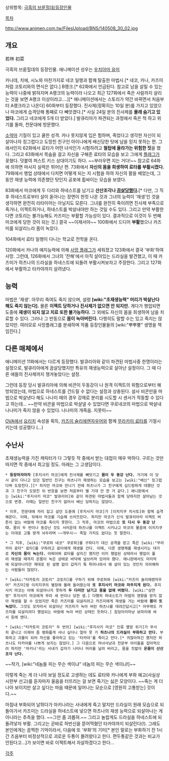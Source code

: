 상위항목: [[극흑의 브룬힐데/등장인물]]

[[목차]]

http://www.animen.com.tw/FilesUpload/BNS/140508_30_02.jpg

== 개요 ==
若林 初菜

극흑의 브륜힐데의 등장인물. 애니메이션 성우는 [[우치야마 유미]]

카나데, 치에, 시노와 마찬가지로 네코 일행과 함께 탈출한 마법사.[* 네코, 카나, 카즈미처럼 코토리와의 면식은 없다.] B랭크.[* 62화에서 언급된다. 참고로 남을 살릴 수 있는 능력이 나중에 밝혀지며 A랭크의 능력이라 나오고 최근 127화에서 죽은 사람까지 살리는 것을 보면 A랭크 이상이라고....][* 애니메이션에서는 스토리가 약간 바뀌면서 처음부터 A랭크라고 나온다] 60화부터 등장했다. 진사제(정확히는 10일 분)를 가지고 있었으나 마코에게 습격당해 통째로 다 빼앗겼다.[* 사실 24일 분의 진사제를 '''몰래 숨기고 있었다.''' 그리고 네코에게 5개 더 받았다.] 발큐리아가 파견되는 과정에서 죽은 척 하고 위기를 돌파, 천문대에 방문했다.

[[소악마]] 기질이 있고 쿨한 성격. 카나 못지않게 입은 험하며, 죽었다고 생각한 자신이 되살아나자 징그럽다고 도망친 친구인 아이나에게 배신당한 탓에 남을 믿지 못하는 편. 그래서인지 62화에서 료타가 어떤 녀석인가 시험하려고 '''철탑에 올라가는 위험한 짓'''을 했다. 그리고 63화에서 목숨을 걸고 자신을 구해준 료타의 모습을 보고 그에게 [[플래그]]가 꽂혔다. 덧붙여 퍼스트 키스 상대이기도 하다. ~~부러우면 지는 거다!~~  참고로 64화에 의하면 마사지 실력은 뛰어난 편. 73화에서 '''자신의 몸을 희생하여 료타를 부활시켰다.''' 79화에서 행업 상태에서 다치면 어떻게 되는 지 시험을 하여 자신의 팔을 베었는데, 그 동안 재생 능력에 의존했던 탓인지 공포에 휩싸이는 모습을 보였다.

83화에서 마코에게 두 다리와 하네스트를 남기고 '''산산조각나 [[끔살]]당했다.'''[* 다만, 그 직후 하네스트로부터 살이 돋아나는 장면이 한컷 나온 것과 그녀의 능력이 '재생'인 것을 생각하면 완전히 리타이어는 아닐지도 모른다. 그녀를 완전히 죽이려면 진사제 부족으로 죽거나, 이젝트하거나, 하네스트를 박살내야만 하는 것일 수도 있다. 그리고 만약 부활한다면 코토리는 불가능해도 카즈미는 부활할 가능성이 있다. 결과적으로 이것이 두 번째 마코에게 당한 것이 되는 것.] 결국 ~~이제서야~~ 100화에서 드디어 '''부활'''했으나 카즈미를 되살리느라 몸이 녹았다.

104화에서 료타 일행이 다니는 학교로 전학을 온다.

120화에서 카나의 예지능력에 의해 [[사망 플래그]]가 세워졌고 123화에서 결국 '부화'하여 사망. 그런데, 126화에서 그녀의 '잔해'에서 아직 살아있는 드라실을 발견했고, 이 때 카즈미가 하츠나의 드라실을 하네스트에 되돌려 부활시켜보자고 주장한다. 그리고 127화에서 부활하고 타카야까지 살려냈다.

== 능력 ==
마법은 '재생'. 아무리 죽여도 죽지 않으며, 설령 '''[wiki:"초재생능력" 머리가 박살난다 해도 죽지 않는다].''' 몰론 '''이젝트 당하거나 진사제가 없으면 안 되지만.''' 게다가 행업되면 도중에 '''재생이 되지 않고 치료 또한 불가능하다.''' 그 외에도 자신의 몸을 희생하여 남을 치료할 수 있다. 그러나 그 반동으로 '''몸이 녹아버린다.''' 다행히도 말할 수는 있고 죽지는 않았지만. 여러모로 사망플래그를 분쇄하며 작품 등장인물들의 [wiki:"뿌뿌뿡" 생명을 책임진다.]

== 다른 매체에서 ==
애니메이션 11화에서는 다르게 등장했다. 발큐리아와 같이 파견된 마법사중 한명이라는 설정으로, 발큐리아에게 끔살당했지만 특유의 재생능력으로 살아난 설정이다. 그 때 다른 애들의 진사제까지 챙겨놓았다는 설정.

그런데 등장 당시 발큐리아에 의해 비콘이 두동강이 나 원격 이젝트의 위험으로부터 해방되었는데, 마법으로 하네스트를 건드릴 수 없다는 설정과 상충된다. 설사 비콘만을 마법으로 박살낸다 해도 나나미 때의 경우 강제로 분리를 시도할 시 센서가 작동할 수 있다고 하는데... ~~만약 비콘을 마법으로 박살낼 수 있었다면 쿠로네코의 마법으로 박살내 나나미가 죽지 않을 수 있었다. 나나미의 개죽음. 지못미~~

[[OVA]]에서 [[요리치]] 속성을 획득, [[카즈미 슐리에렌자우어]]와 함께 [[무라카미 료타]]를 기절시키는데 성공했다 (...)

== '''수난사''' ==
초재생능력을 가진 캐릭터가 다 그렇듯 작 중에서 받는 대접이 매우 박하다. 구르는 것만 따지면 작 중에서 최고일 정도. 아래는 그 고생담이다.

 * '''등장하자마자''' [후지사키 마코]에게 진사제를 빼앗기고 '''몸이 두 동강 난다.''' 거기에 이 당시 같이 다니고 있던 일반인 친구는 하츠나가 재생하는 모습을 보고는 [wiki:"배신" 징그럽다며 도망친다.][* 하지만 마코와 만나기 전에 하츠나가 그 친구에게 심드렁하게 대했던 것과 그 친구가 도망친 뒤 반응을 보면 처음부터 별 기대 안 한 거 같다.] 애니판에서는 [wiki:"후지사키 마코" 발큐리아]와 같이 파견된 마법사들과 함께 당하지만 살아남는 것으로 변경. 이때는 일반인 친구가 없어서 배신 당하지는 않았다.

 * 이후, 천문대에 자리 잡고 살던 도중에 [후지사키 마코]가 [이치지쿠 치사토]와 함께 습격해온다. 이때, 뒤에서 마코를 기습해 쓰러뜨린다. 하지만 마코가 신식 발큐리아라 이젝트 버튼이 없는 바람에 마코를 죽이지 못한다. 그 직후, 마코의 마법으로 '''또 다시 두 동강 난다.''' 몸이 두 번이나 동강난 것도 서러운데 하츠나를 이젝트 시키냐고 마코의 물음에 이치지쿠는 이대로 고통 받게 놔두라며 ~~개무시~~ 죽일 가치도 없다는 듯 말한다.

 * 그 직후, [wiki:"쿠로하 네코" 쿠로하]를 구하다가 대신 공격을 받고 죽은 [wiki:"무라카미 료타" 료타]를 구하려고 료타에게 재생을 건다. 이때, 다른 생명체를 재생시키는 대가로 '''자신의 몸이 녹는다.''' 어찌어찌 료타를 살리긴 했지만 이미 행업된 상태라서 행업이 풀려 재생할 때까지 온몸이 녹은 상태로 바닥에 널브러져 있어야 했다. 애니판에서도 마지막에 되살아나지만 제대로 된 설명 없이 갑자기 툭 튀어나와서 왜 살아 있는 것인지 의아해하는 사람들이 많았다.

 * [wiki:"타카토리 코토리" 코토리]를 구하기 위해 쿠로하와 [wiki:"카즈미 슐리에렌자우어" 카즈미]랑 이치지쿠의 별장에 몰래 들어왔는데 '''또 후지사키 마코와 마주치게 된다.''' 후지사키 마코는 아예 되살아나지 못하게 '''두 다리만 남기고 몸을 없애 버렸다.''' [wiki:"삼연벙" 후지사키 마코에게 무려 세 번이나 당한 셈.] 다행히 허네스트가 마법의 영향을 받지 않아 재생을 할 수 있었지만 죽은 카즈미를 되살리려고 카즈미에게 재생을 거는 바람에 '''몸이 또 녹았다.''' 그것도 모자라서 되살아난 카즈미가 녹아 버린 하츠나를 데려간답시고[* 아무래도 카즈미를 되살리려다 행업되는 바람에 녹아 버린 상태인 듯하다.] 짐덩어리마냥 보따리에 싸서 등에 멘다.

 * [wiki:"타카토리 코토리" 두 번의] [wiki:"후지사키 마코" 인류 멸망 위기]가 무사히 끝나고 이제야 좀 평화롭게 사나 싶더니 얼마 못 가 '''하츠나의 드라실이 부화하고 만다.''' 부화하고 괴물이 되어 자신을 좋아하고 있는 '타카야'를 죽이고 만다.[* 귀찮아하긴 했지만 하츠나도 타카야를 나쁘게 보지는 않았다.] 그 다음으로 마녀사냥과 천문부 아이들을 잡아먹으려 하지만 '마키나'라는 사내가 갑자기 나타나 머리를 날려 버리고, 몸을 짓밟아 '''온몸이 산산조각 난다.'''

~~작가, [wiki:"네놈들 피는 무슨 색이냐" 네놈의 피는 무슨 색이냐!]~~

이렇게 죽는 게 더 나아 보일 정도로 고생하는 데도 료타와 카나에게 부화 예고(사실상 시한부 선고)를 듣자마자 울음을 터뜨리는 걸 보면 죽기는 싫은 모양이다. ~~죽는 게 더 나아 보이지만 살고 싶다는 마음 때문에 일어나는 모순으로 [영원히 고통받는] 것이다.~~

마침내 부화되어 날뛰다가 마키나라는 사내에게 죽고 말지만 드라실이 원래 모습으로 되돌아가서 카즈미는 드라실을 허네스트에 넣으면 하츠나의 재생 능력으로 되살아나는 게 아니라는 추측을 했다. ~~그만 좀 괴롭혀.~~ 그리고 놀랍게도 드라실을 하네스트에 되돌려넣자 부활. 그리고는 곧바로 하반신을 뜯어먹혔던 타카야까지 되살린다(!). 그래도 본인에게는 끔찍한 기억이라서, 다음에 또 '부화'의 기미[* 본인 말로는 부화하기 전 1시간 즈음부터 비정상적으로 괴로운 두통이 몰려왔다고 한다. 편두통같은 것과는 비교가 안된다고...]가 보이면 바로 이젝트해서 자살하겠다고 한다... 

[[각주]]

